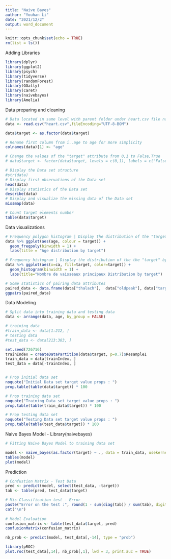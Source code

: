 ---
title: "Naive Bayes"
author: "Youhan Li"
date: "2021/12/2"
output: word_document
---

```{r setup, include=FALSE}
knitr::opts_chunk$set(echo = TRUE)
rm(list = ls())
```

Adding Libraries

```{r}
library(dplyr)
library(ggplot2)
library(psych)
library(tidyverse)
library(randomForest)
library(GGally)
library(caret)
library(naivebayes)
library(Amelia)
```

Data preparing and cleaning

```{r}
# Data located in same level with parent folder under heart.csv file name
data <- read.csv("heart.csv",fileEncoding="UTF-8-BOM")

data$target <- as.factor(data$target)

# Rename first column from i..age to age for more simplicity
colnames(data)[1] <- "age"

# Change the values of the "target" attribute from 0,1 to False,True
# data$target <- factor(data$target, levels = c(0,1), labels = c("False", "True"))

# Display the Data set structure
#str(data)
# Display first observations of the Data set
head(data)
# Display statistics of the Data set
describe(data)
# Display and visualize the missing data of the Data set
missmap(data)

# Count target elements number
table(data$target)

```

Data visualizations

```{r}
# Frequency polygon histogram | Display the distribution of the "target" by "age"
data %>% ggplot(aes(age, colour = target)) +
  geom_freqpoly(binwidth = 1) +
  labs(title = "Age distribution by target")

# Frequency histogram | Display the distribution of the the "target" by "Nombre de vaisseaux principaux"
data %>% ggplot(aes(x=ca, fill=target, color=target)) +
  geom_histogram(binwidth = 1) +
  labs(title="Nombre de vaisseaux principaux Distribution by target")

# Some statistics of pairing data attributes
paired_data <- data.frame(data["thalach"],  data["oldpeak"], data["target"])
ggpairs(paired_data)

```

Data Modeling

```{r}

# Split data into training data and testing data
data <- arrange(data, age, by_group = FALSE)

# training data
#train_data <- data[1:212, ]
# testing data
#test_data <- data[213:303, ]

set.seed(726716)
trainIndex = createDataPartition(data$target, p=0.7)$Resample1
train_data = data[trainIndex, ]
test_data = data[-trainIndex, ]


# Prop initial data set
noquote("Initial Data set target value props : ")
prop.table(table(data$target)) * 100

# Prop training data set
noquote("Training Data set target value props : ")
prop.table(table(train_data$target)) * 100

# Prop testing data set
noquote("Testing Data set target value props : ")
prop.table(table(test_data$target)) * 100

```

Naive Bayes Model - Library(naivebayes)

```{r}

# Fitting Naive Bayes Model to training data set

model <- naive_bayes(as.factor(target) ~ ., data = train_data, usekernel = T, laplace = 1)
tables(model)
plot(model)

```

Prediction
```{r}
# Confustion Matrix - Test Data
pred <- predict(model, select(test_data, -target))
tab <- table(pred, test_data$target)

# Mis-Classification test - Error
paste("Error on the test :", round(1 - sum(diag(tab)) / sum(tab), digits = 2), "%")
cat("\n")
  
# Model Evaluation
confusion_matrix <- table(test_data$target, pred)
confusionMatrix(confusion_matrix)

nb_prob <- predict(model, test_data[,-14], type = "prob")
```

```{r}
library(pROC)
plot.roc(test_data[,14], nb_prob[,1], lwd = 3, print.auc = TRUE)
```






